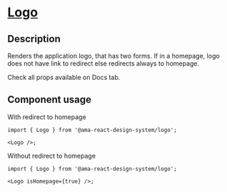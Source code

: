 
<Meta title="Components/Logo/Logo Docs" />

<h1 className="mb-32">
  <u>Logo</u>
</h1>

<h2>Description</h2>

<p className="fs-16">
  Renders the application logo, that has two forms. If in a homepage, logo does not have link to redirect else redirects always to homepage.
</p>
<p className="fs-16">Check all props available on Docs tab.</p>

<h2>Component usage</h2>

<label>With redirect to homepage</label>

```tsx
import { Logo } from '@ama-react-design-system/logo';

<Logo />;
```

<label>Without redirect to homepage</label>

```tsx
import { Logo } from '@ama-react-design-system/logo';

<Logo isHomepage={true} />;
```
